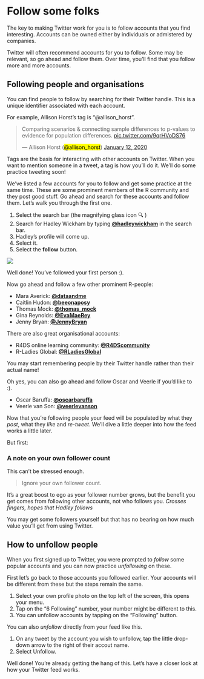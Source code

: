 # Follow some folks

The key to making Twitter work for you is to follow accounts that you find interesting. 
Accounts can be owned either by individuals or admistered by companies. 

Twitter will often recommend accounts for you to follow. 
Some may be relevant, so go ahead and follow them. 
Over time, you'll find that you follow more and more accounts. 

## Following people and organisations

You can find people to follow by searching for their Twitter handle. 
This is a unique identifier associated with each account. 

For example, Allison Horst's tag is "@allison_horst". 

<blockquote class="twitter-tweet"><p lang="en" dir="ltr">Comparing scenarios &amp; connecting sample differences to p-values to evidence for population differences. <a href="https://t.co/9qrHVoDS76">pic.twitter.com/9qrHVoDS76</a></p>&mdash; Allison Horst (<mark>@allison_horst</mark>) <a href="https://twitter.com/allison_horst/status/1216411299875192837?ref_src=twsrc%5Etfw">January 12, 2020</a></blockquote> <script async src="https://platform.twitter.com/widgets.js" charset="utf-8"></script>

Tags are the basis for interacting with other accounts on Twitter. When you want to mention someone in a tweet, a tag is how you'll do it. We'll do some practice tweeting soon!

We've listed a few accounts for you to follow and get some practice at the same time. 
These are some prominent members of the R community and they post good stuff. 
Go ahead and search for these accounts and follow them. Let's walk you through the first one. 

1. Select the search bar (the magnifying glass icon 🔍 ) 
1. Search for Hadley Wickham by typing **[\@hadleywickham](https://twitter.com/hadleywickham){target="_blank"}** in the search bar. 
1. Hadley's profile will come up. 
1. Select it. 
1. Select the **follow** button.


![](images/search_hadley.jpg)
    
Well done! 
You've followed your first person :).

Now go ahead and follow a few other prominent R-people:

* Mara Averick: **[\@dataandme](https://twitter.com/dataandme){target="_blank"}**
* Caitlin Hudon: **[\@beeonaposy](https://twitter.com/beeonaposy){target="_blank"}**
* Thomas Mock: **[\@thomas_mock](https://twitter.com/thomas_mock){target="_blank"}**
* Gina Reynolds: **[\@EvaMaeRey](https://twitter.com/EvaMaeRey){target="_blank"}**
* Jenny Bryan: **[\@JennyBryan](https://twitter.com/JennyBryan){target="_blank"}**


There are also great organisational accounts:

* R4DS online learning community: **[\@R4DScommunity](https://twitter.com/R4DScommunity){target="_blank"}**
* R-Ladies Global: **[\@RLadiesGlobal](https://twitter.com/RLadiesGlobal){target="_blank"}**


You may start remembering people by their Twitter handle rather than their actual name!

Oh yes, you can also go ahead and follow Oscar and Veerle if you'd like to :). 

* Oscar Baruffa: **[\@oscarbaruffa](https://twitter.com/OscarBaruffa){target="_blank"}**
* Veerle van Son: **[\@veerlevanson](https://twitter.com/veerlevanson){target="_blank"}** 


Now that you're following people your feed will be populated by what they *post*, what they *like* and *re-tweet*.
We'll dive a little deeper into how the feed works a little later.  

But first: 

### A note on your own follower count


This can't be stressed enough.

> Ignore your own follower count. 

It's a great boost to ego as your follower number grows, but the benefit you get comes from following other accounts, not who follows you. _Crosses fingers, hopes that Hadley follows_ 

You may get some followers yourself but that has no bearing on how much value you'll get from using Twitter.

## How to unfollow people

When you first signed up to Twitter, you were prompted to *follow* some popular accounts and you can now practice *unfollowing* on these.

First let's go back to those accounts you followed earlier. Your accounts will be different from these but the steps remain the same. 

1. Select your own profile photo on the top left of the screen, this opens your menu. 
1. Tap on the "6 Following" number, your number might be different to this.
1. You can unfollow accounts by tapping on the "Following" button. 

You can also *unfollow* directly from your feed like this.

1. On any tweet by the account you wish to unfollow, tap the little drop-down arrow to the right of their accout name. 
1. Select Unfollow. 


Well done! You're already getting the hang of this. Let's have a closer look at how your Twitter feed works. 

